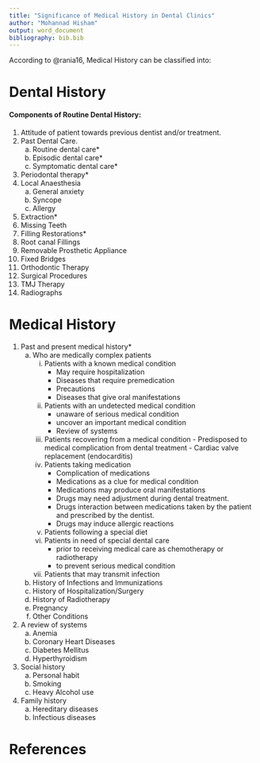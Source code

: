 ```yaml
---
title: "Significance of Medical History in Dental Clinics"
author: "Mohannad Hisham"
output: word_document
bibliography: bib.bib
---
```


\begin{abstract}
Lorem ipsum dolor sit amet consectetur adipisicing elit. Natus accusamus repellendus praesentium, dicta quam sapiente quod, nulla nihil ad nemo sed velit iusto voluptatem placeat labore exercitationem necessitatibus vero qui?
\end{abstract}


According to @rania16, Medical History can be classified into:

# Dental History

#### Components of Routine Dental History:  
1. Attitude of patient towards previous dentist and/or treatment.
2. Past Dental Care.
    a) Routine dental care*
    b) Episodic dental care*
    c) Symptomatic dental care*
3. Periodontal therapy* 
4. Local Anaesthesia
    a) General anxiety
    b) Syncope
    c) Allergy
5. Extraction*
6. Missing Teeth
7. Filling Restorations*
8. Root canal Fillings
9. Removable Prosthetic Appliance
10. Fixed Bridges
11. Orthodontic Therapy
12. Surgical Procedures
13. TMJ Therapy
14. Radiographs

# Medical History
1. Past and present medical history*
    a) Who are medically complex patients
        i) Patients with a known medical condition
            - May require hospitalization
            - Diseases that require premedication
            - Precautions
            - Diseases that give oral manifestations
        ii) Patients with an undetected medical condition
            - unaware of serious medical condition
            - uncover an important medical condition
            - Review of systems
        iii) Patients recovering from a medical condition
            - Predisposed to medical complication from dental treatment
            - Cardiac valve replacement (endocarditis)
        iv) Patients taking medication
            - Complication of medications
            - Medications as a clue for medical condition
            - Medications may produce oral manifestations
            - Drugs may need adjustment during dental treatment.
            - Drugs interaction between medications taken by the patient and prescribed by the dentist.
            - Drugs may induce allergic reactions
        v) Patients following a special diet
        vi) Patients in need of special dental care
            - prior to receiving medical care as chemotherapy or radiotherapy
            - to prevent serious medical condition
        vii) Patients that may transmit infection
    b) History of Infections and Immunizations
    c) History of Hospitalization/Surgery
    d) History of  Radiotherapy
    e) Pregnancy
    f) Other Conditions
2. A review of systems
    a) Anemia
    b) Coronary Heart Diseases
    c) Diabetes Mellitus
    d) Hyperthyroidism
3. Social history
    a) Personal habit
    b) Smoking
    c) Heavy Alcohol use
4. Family history
    a) Hereditary diseases
    b) Infectious diseases


# References
